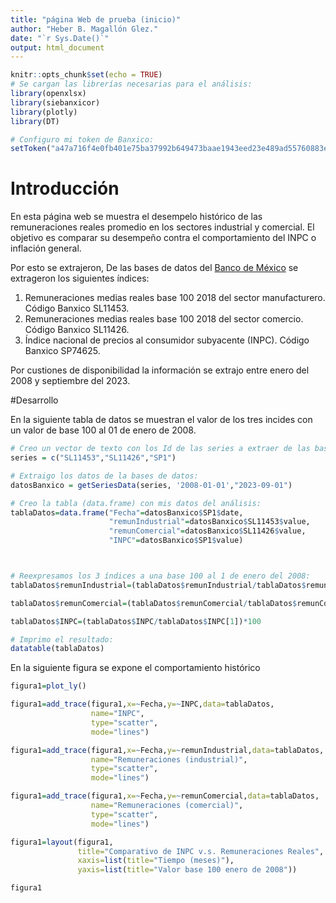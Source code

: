 ---
title: "página Web de prueba (inicio)"
author: "Heber B. Magallón Glez."
date: "`r Sys.Date()`"
output: html_document
---

```{r setup, include=FALSE}
knitr::opts_chunk$set(echo = TRUE)
# Se cargan las librerías necesarias para el análisis:
library(openxlsx)
library(siebanxicor)
library(plotly)
library(DT)

# Configuro mi token de Banxico:
setToken("a47a716f4e0fb401e75ba37992b649473baae1943eed23e489ad55760883ec06")
```

# Introducción

En esta página web se muestra el desempelo histórico de las remuneraciones reales promedio en los sectores industrial y comercial. El objetivo es comparar su desempeño contra el comportamiento del INPC o inflación general.

Por esto se extrajeron, De las bases de datos del [Banco de México](https://www.banxico.org.mx/SieAPIRest/service/v1/doc/catalogoSeries#) se extrageron los siguientes índices:

1. Remuneraciones medias reales base 100 2018 del sector manufacturero. Código Banxico SL11453.
2. Remuneraciones medias reales base 100 2018 del sector comercio. Código Banxico SL11426.
3. Índice nacional de precios al consumidor subyacente (INPC). Código Banxico SP74625.

Por custiones de disponibilidad la información se extrajo entre enero del 2008 y septiembre del 2023.

#Desarrollo

En la siguiente tabla de datos se muestran el valor de los tres incides con un valor de base 100 al 01 de enero de 2008.


```{r tablaDatos,echo=FALSE}
# Creo un vector de texto con los Id de las series a extraer de las bases de datos:
series = c("SL11453","SL11426","SP1")

# Extraigo los datos de la bases de datos:
datosBanxico = getSeriesData(series, '2008-01-01',"2023-09-01")

# Creo la tabla (data.frame) con mis datos del análisis:
tablaDatos=data.frame("Fecha"=datosBanxico$SP1$date,
                      "remunIndustrial"=datosBanxico$SL11453$value,
                      "remunComercial"=datosBanxico$SL11426$value,
                      "INPC"=datosBanxico$SP1$value)



# Reexpresamos los 3 índices a una base 100 al 1 de enero del 2008:
tablaDatos$remunIndustrial=(tablaDatos$remunIndustrial/tablaDatos$remunIndustrial[1])*100

tablaDatos$remunComercial=(tablaDatos$remunComercial/tablaDatos$remunComercial[1])*100

tablaDatos$INPC=(tablaDatos$INPC/tablaDatos$INPC[1])*100

# Imprimo el resultado:
datatable(tablaDatos)
```

En la siguiente figura se expone el comportamiento histórico 

```{r grafPlotly1a, echo=FALSE}
figura1=plot_ly()

figura1=add_trace(figura1,x=~Fecha,y=~INPC,data=tablaDatos,
                  name="INPC",
                  type="scatter",
                  mode="lines")

figura1=add_trace(figura1,x=~Fecha,y=~remunIndustrial,data=tablaDatos,
                  name="Remuneraciones (industrial)",
                  type="scatter", 
                  mode="lines")

figura1=add_trace(figura1,x=~Fecha,y=~remunComercial,data=tablaDatos,
                  name="Remuneraciones (comercial)",
                  type="scatter",
                  mode="lines")

figura1=layout(figura1,
               title="Comparativo de INPC v.s. Remuneraciones Reales",
               xaxis=list(title="Tiempo (meses)"),
               yaxis=list(title="Valor base 100 enero de 2008"))

figura1
```